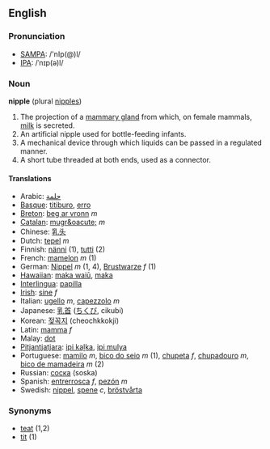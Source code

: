 ==English==
=== Pronunciation ===
*[[w:SAMPA|SAMPA]]: /'nIp(@)l/
*[[w:IPA|IPA]]: /ˈnɪp(ə)l/

=== Noun ===
'''nipple''' (plural [[nipples]])

# The projection of a [[mammary gland]] from which, on female mammals, [[milk]] is secreted.
# An artificial nipple used for bottle-feeding infants.
# A mechanical device through which liquids can be passed in a regulated manner.
# A short tube threaded at both ends, used as a connector.

==== Translations ====
*Arabic: [[حلمة]]
*[[Basque]]: [[titiburo]], [[erro]]
*[[Breton]]: [[beg ar vronn]] ''m''
*[[Catalan]]: [[mugr&oacute;]] ''m''
*Chinese: [[乳头]]
*Dutch: [[tepel]] ''m''
*Finnish: [[nänni]] (1), [[tutti]] (2)
*French: [[mamelon]] ''m'' (1)
*German: [[Nippel]] ''m'' (1, 4), [[Brustwarze]] ''f'' (1)
*[[Hawaiian]]: [[maka waiū]], [[maka]]
*[[Interlingua]]: [[papilla]]
*[[Irish]]: [[sine]] ''f''
*Italian: [[ugello]] ''m'', [[capezzolo]] ''m''
*Japanese: [[乳首]] ([[ちくび]], cikubi)
*Korean: [[젖꼭지]] (cheochkkokji)
*Latin: [[mamma]] ''f''
*Malay: [[dot]]
*[[Pitjantjatjara]]: [[ipi kaḻka]], [[ipi mulya]]
*Portuguese: [[mamilo]] ''m'', [[bico do seio]] ''m'' (1), [[chupeta]] ''f'', [[chupadouro]] ''m'', [[bico de mamadeira]] ''m'' (2)
*Russian: [[соска]] (soska)
*Spanish: [[entrerrosca]] ''f'', [[pezón]] ''m''
*Swedish: [[nippel]], [[spene]] ''c'', [[bröstvårta]]

=== Synonyms ===
*[[teat]] (1,2)
*[[tit]] (1)